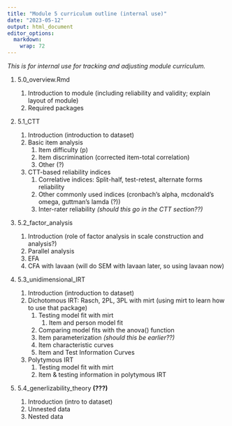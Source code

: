 ```yaml
---
title: "Module 5 curriculum outline (internal use)"
date: "2023-05-12"
output: html_document
editor_options: 
  markdown: 
    wrap: 72
---
```


*This is for internal use for tracking and adjusting module curriculum.*

1.  5.0_overview.Rmd

    1.  Introduction to module (including reliability and validity; explain layout of module)
    2.  Required packages

2. 5.1_CTT

    1.  Introduction (introduction to dataset)
    2.  Basic item analysis
        1.  Item difficulty (p)
        2.  Item discrimination (corrected item-total correlation)
        3.  Other (?)
    3.  CTT-based reliability indices
        1.  Correlative indices: Split-half, test-retest, alternate forms reliability
        2.  Other commonly used indices (cronbach's alpha, mcdonald's omega, guttman's lamda (?))
        3.  Inter-rater reliability *(should this go in the CTT section??)*

3. 5.2_factor_analysis

    1.  Introduction (role of factor analysis in scale construction and analysis?)
    2.  Parallel analysis
    3.  EFA
    4.  CFA with lavaan (will do SEM with lavaan later, so using lavaan now)
    
4. 5.3_unidimensional_IRT

    1.  Introduction (introduction to dataset)
    2.  Dichotomous IRT: Rasch, 2PL, 3PL with mirt (using mirt to learn how to use that package)
        1.  Testing model fit with mirt
            1. Item and person model fit
        2.  Comparing model fits with the anova() function
        3.  Item parameterization *(should this be earlier??)*
        4.  Item characteristic curves
        5.  Item and Test Information Curves
    3.  Polytymous IRT
        1.  Testing model fit with mirt
        2.  Item & testing information in polytymous IRT

5. 5.4_generlizability_theory **(???)**

    1.  Introduction (intro to dataset)
    2.  Unnested data
    3.  Nested data
